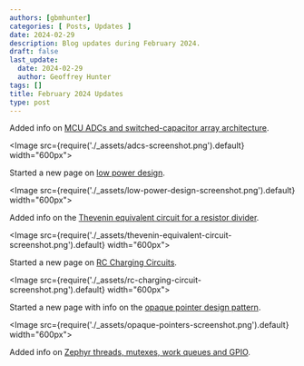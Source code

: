 ```yaml
---
authors: [gbmhunter]
categories: [ Posts, Updates ]
date: 2024-02-29
description: Blog updates during February 2024.
draft: false
last_update:
  date: 2024-02-29
  author: Geoffrey Hunter
tags: []
title: February 2024 Updates
type: post
---
```


Added info on [MCU ADCs and switched-capacitor array architecture](/electronics/components/analogue-to-digital-converters-adcs/).

<Image src={require('./_assets/adcs-screenshot.png').default} width="600px"></Image>

Started a new page on [low power design](/electronics/low-power-design/).

<Image src={require('./_assets/low-power-design-screenshot.png').default} width="600px"></Image>

Added info on the [Thevenin equivalent circuit for a resistor divider](/electronics/components/resistors/#thevenin-equivalent-circuit).

<Image src={require('./_assets/thevenin-equivalent-circuit-screenshot.png').default} width="600px"></Image>

Started a new page on [RC Charging Circuits](/electronics/circuit-design/rc-charging-circuits/).

<Image src={require('./_assets/rc-charging-circuit-screenshot.png').default} width="600px"></Image>

Started a new page with info on the [opaque pointer design pattern](/programming/design-patterns/opaque-pointers/).

<Image src={require('./_assets/opaque-pointers-screenshot.png').default} width="600px"></Image>

Added info on [Zephyr threads, mutexes, work queues and GPIO](/programming/operating-systems/zephyr/).
